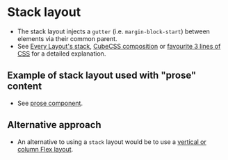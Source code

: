 
<Meta of={Stack} />

# Stack layout
- The stack layout injects a `gutter` (i.e. `margin-block-start`) between elements via their common parent.
- See [Every Layout's stack](https://every-layout.dev/layouts/stack/), [CubeCSS composition](https://cube.fyi/composition.html#examples) or [favourite 3 lines of CSS](https://andy-bell.co.uk/my-favourite-3-lines-of-css/) for a detailed explanation.

<Canvas of={Stack.Stack} />
<Controls of={Stack.Stack} />

## Example of stack layout used with "prose" content
- See [prose component](/story/components-prose--prose).

## Alternative approach
- An alternative to using a `stack` layout would be to use a [vertical or column Flex layout](/story/layout-flex--flex&args=direction:column).
